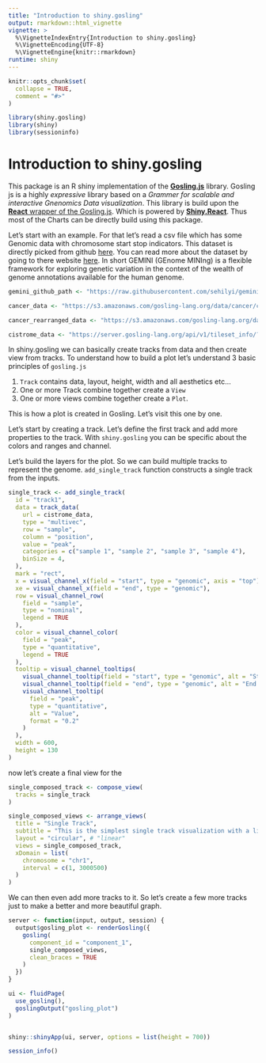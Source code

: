```yaml
---
title: "Introduction to shiny.gosling"
output: rmarkdown::html_vignette
vignette: >
  %\VignetteIndexEntry{Introduction to shiny.gosling}
  %\VignetteEncoding{UTF-8}
  %\VignetteEngine{knitr::rmarkdown}
runtime: shiny
---
```


```r
knitr::opts_chunk$set(
  collapse = TRUE,
  comment = "#>"
)
```

```r
library(shiny.gosling)
library(shiny)
library(sessioninfo)
```

# Introduction to shiny.gosling

This package is an R shiny implementation of the [**Gosling.js**](http://gosling-lang.org/) library. Gosling js is a highly *expressive* library based on a *Grammer for scalable and interactive Gnenomics Data visualization*. This library is build upon the [**React** wrapper of the Gosling.js](https://github.com/gosling-lang/gosling-react). Which is powered by [**Shiny.React**](https://github.com/gosling-lang/gosling-react). Thus most of the Charts can be directly build using this package.

Let's start with an example. For that let's read a csv file which has some Genomic data with chromosome start stop indicators. This dataset is directly picked from github [here](https://github.com/sehilyi/gemini-datasets). You can read more about the dataset by going to there website [here](https://gemini.readthedocs.io/en/latest/index.html). In short GEMINI (GEnome MINIng) is a flexible framework for exploring genetic variation in the context of the wealth of genome annotations available for the human genome.

```r
gemini_github_path <- "https://raw.githubusercontent.com/sehilyi/gemini-datasets/master/data/UCSC.HG38.Human.CytoBandIdeogram.csv"

cancer_data <- "https://s3.amazonaws.com/gosling-lang.org/data/cancer/cnv.PD35930a.csv"

cancer_rearranged_data <- "https://s3.amazonaws.com/gosling-lang.org/data/cancer/cnv.PD35930a.csv"

cistrome_data <- "https://server.gosling-lang.org/api/v1/tileset_info/?d=cistrome-multivec"
```

In shiny.gosling we can basically create tracks from data and then create view from tracks. To understand how to build a plot let's understand 3 basic principles of `gosling.js`

1.  `Track` contains data, layout, height, width and all aesthetics etc...
2.  One or more Track combine together create a `View`
3.  One or more views combine together create a `Plot`.

This is how a plot is created in Gosling. Let's visit this one by one.

Let's start by creating a track. Let's define the first track and add more properties to the track. With `shiny.gosling` you can be specific about the colors and ranges and channel.

Let's build the layers for the plot. So we can build multiple tracks to represent the genome. `add_single_track` function constructs a single track from the inputs.

```r
single_track <- add_single_track(
  id = "track1",
  data = track_data(
    url = cistrome_data,
    type = "multivec",
    row = "sample",
    column = "position",
    value = "peak",
    categories = c("sample 1", "sample 2", "sample 3", "sample 4"),
    binSize = 4,
  ),
  mark = "rect",
  x = visual_channel_x(field = "start", type = "genomic", axis = "top"),
  xe = visual_channel_x(field = "end", type = "genomic"),
  row = visual_channel_row(
    field = "sample",
    type = "nominal",
    legend = TRUE
  ),
  color = visual_channel_color(
    field = "peak",
    type = "quantitative",
    legend = TRUE
  ),
  tooltip = visual_channel_tooltips(
    visual_channel_tooltip(field = "start", type = "genomic", alt = "Start Position"),
    visual_channel_tooltip(field = "end", type = "genomic", alt = "End Position"),
    visual_channel_tooltip(
      field = "peak",
      type = "quantitative",
      alt = "Value",
      format = "0.2"
    )
  ),
  width = 600,
  height = 130
)
```

now let's create a final view for the

```r
single_composed_track <- compose_view(
  tracks = single_track
)
```

```r
single_composed_views <- arrange_views(
  title = "Single Track",
  subtitle = "This is the simplest single track visualization with a linear layout",
  layout = "circular", # "linear"
  views = single_composed_track,
  xDomain = list(
    chromosome = "chr1",
    interval = c(1, 3000500)
  )
)
```

We can then even add more tracks to it. So let's create a few more tracks just to make a better and more beautiful graph.

```r

server <- function(input, output, session) {
  output$gosling_plot <- renderGosling({
    gosling(
      component_id = "component_1",
      single_composed_views,
      clean_braces = TRUE
    )
  })
}

ui <- fluidPage(
  use_gosling(),
  goslingOutput("gosling_plot")
)


shiny::shinyApp(ui, server, options = list(height = 700))
```

```r
session_info()
```
